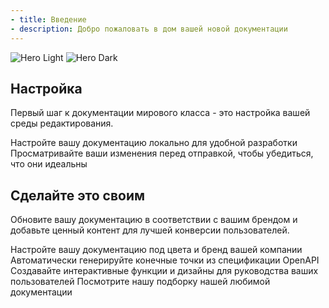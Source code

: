 ```yaml
---
- title: Введение
- description: Добро пожаловать в дом вашей новой документации
---
```


<img className="block dark:hidden" src="/images/hero-light.png" alt="Hero Light" />

<img className="hidden dark:block" src="/images/hero-dark.png" alt="Hero Dark" />

## Настройка

Первый шаг к документации мирового класса - это настройка вашей среды редактирования.

<CardGroup cols={2}>
  <Card title="Редактируйте вашу документацию" icon="pen-to-square" href="https://mintlify.com/docs/quickstart">
    Настройте вашу документацию локально для удобной разработки
  </Card>

  <Card title="Предварительный просмотр изменений" icon="image" href="https://mintlify.com/docs/development">
    Просматривайте ваши изменения перед отправкой, чтобы убедиться, что они идеальны
  </Card>
</CardGroup>

## Сделайте это своим

Обновите вашу документацию в соответствии с вашим брендом и добавьте ценный контент для лучшей конверсии пользователей.

<CardGroup cols={2}>
  <Card title="Настройка стиля" icon="palette" href="https://mintlify.com/docs/settings/global">
    Настройте вашу документацию под цвета и бренд вашей компании
  </Card>

  <Card title="Справочные API" icon="code" href="https://mintlify.com/docs/api-playground/openapi">
    Автоматически генерируйте конечные точки из спецификации OpenAPI
  </Card>

  <Card title="Добавление компонентов" icon="screwdriver-wrench" href="https://mintlify.com/docs/content/components/accordions">
    Создавайте интерактивные функции и дизайны для руководства ваших пользователей
  </Card>

  <Card title="Получите вдохновение" icon="stars" href="https://mintlify.com/customers">
    Посмотрите нашу подборку нашей любимой документации
  </Card>
</CardGroup>
